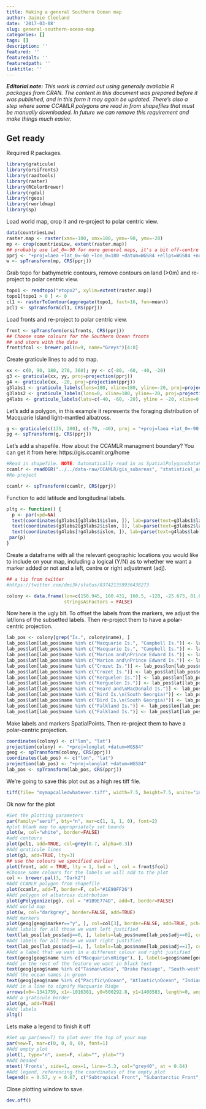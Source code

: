 ```yaml
---
title: Making a general Southern Ocean map
author: Jaimie Cleeland
date: '2017-03-08'
slug: general-southern-ocean-map
categories: []
tags: []
description: ''
featured: ''
featuredalt: ''
featuredpath: ''
linktitle: ''
---
```


***Editorial note:*** *This work is carried out using generally available R packages from CRAN. The content in this document was prepared before it was published, and in this form it may again be updated.   There's also a step where some CCAMLR polygons are read in from shapefiles that must be manually downloaded. In future we can remove this requirement and make things much easier. *


## Get ready

Required R packages. 

```r
library(graticule)
library(orsifronts)
library(raadtools)
library(raster)
library(RColorBrewer)
library(rgdal)
library(rgeos)
library(rworldmap)
library(sp)
```

Load world map, crop it and re-project to polar centric view.
```r
data(countriesLow)
raster.map <- raster(xmn=-180, xmx=180, ymn=-90, ymx=-20)
mp <- crop(countriesLow, extent(raster.map))
## probably use lat_0=-90 for more general maps, it's a bit off-centre
pprj <- "+proj=laea +lat_0=-60 +lon_0=180 +datum=WGS84 +ellps=WGS84 +no_defs +towgs84=0,0,0"
w <- spTransform(mp, CRS(pprj))
```

Grab topo for bathymetric contours, remove contours on land (>0m) and re-project to polar centric view.
```r
topo1 <- readtopo("etopo2", xylim=extent(raster.map))
topo1[topo1 > 0 ] <- 0
cl1 <- rasterToContour(aggregate(topo1, fact=16, fun=mean))
pcl1 <- spTransform(cl1, CRS(pprj))
```

Load fronts and re-project to polar centric view.
```r
front <- spTransform(orsifronts, CRS(pprj))
## Choose some colours for the Southern Ocean fronts
## and store with the data
front$fcol <- brewer.pal(n=9, name="Greys")[4:8]
```

Create graticule lines to add to map.
```r
xx <- c(0, 90, 180, 270, 360); yy <- c(-80, -60, -40, -20)
g3 <- graticule(xx, yy, proj=projection(pprj))
g4 <- graticule(xx, -20, proj=projection(pprj))
g3labs1 <- graticule_labels(lons=180, xline=180, yline=-20, proj=projection(pprj))
g3labs2 <- graticule_labels(lons=0, xline=180, yline=-20, proj=projection(pprj))
g4labs <- graticule_labels(lats=c(-40, -60, -20), yline = -20, xline=0, proj=projection(pprj))
```

Let's add a polygon, in this example it represents the foraging distribution of Macquarie Island light-mantled albatross.
```r
g <- graticule(c(135, 200), c(-70, -40), proj = "+proj=laea +lat_0=-90 +datum=WGS84")
pg <- spTransform(g, CRS(pprj))
```

Let's add a shapefile. How about the CCAMLR managment boundary? You can get it from here: https://gis.ccamlr.org/home
```r
#Read in shapefile. NOTE: Automatically read in as SpatialPolygonsDataFrame
ccamlr <- readOGR("../../data-raw/CCAMLR/gis_subareas", "statistical_areasPolygon")
#Re-project

ccamlr <- spTransform(ccamlr, CRS(pprj))
```

Function to add latitude and longitudinal labels.
```r
pltg <- function() {
  p <- par(xpd=NA)
  text(coordinates(g3labs1[g3labs1$islon, ]), lab=parse(text=g3labs1$lab[g3labs1$islon]), pos=3, cex=0.8)
  text(coordinates(g3labs2[g3labs2$islon, ]), lab=parse(text=g3labs2$lab[g3labs2$islon]), pos=1, cex=0.8)
  text(coordinates(g4labs[!g4labs$islon, ]), lab=parse(text=g4labs$lab[!g4labs$islon]), pos=3, cex=0.8)
 par(p)
}
```

Create a dataframe with all the relevant geographic locations you would like to include on your map, including a logical (Y/N) as to whether we want a marker added or not and a left, centre or right adjustment (adj).
```r
## a tip from twitter
#https://twitter.com/dmi3k/status/837421359936438273

colony <- data.frame(lon=c(158.945, 160.431, 160.5, -120, -25.673, 81.826, -71.383, -155.847, -90, 175, 169.16, -38.03, 37.866, 9.85, -62.03, 69.16, 51.21, 73.50, -59.52), lat=c(-54.495, -40.858, -50.6, -31, -31, -33, -59.914, -40, -40, -49, -52.51, -54.00, -46.88, -25.21, -48.00, -49.25, -46.322, -53.08, -51.79), name=c("Macquarie Is.", "Tasman\nSea", "Macquarie\nRidge", "Pacific\nOcean", "Atlantic\nOcean", "Indian\nOcean", "Drake Passage", "South-west\n Pacific Basin", "South-east\n Pacific Basin", "Campbell\nPlateau", "Campbell Is.", "Bird Is.\n(South Georgia)", "Marion and\nPrince Edward Is.", "Benguela\nCurrent", "Patagonian\nShelf", "Kerguelen Is.", "Crozet Is.", "Heard and\nMacDonald Is.", "Falkland Is."), marker=c("y", "n", "n", "n", "n", "n", "n", "n", "n", "n", "y", "y", "y", "n", "n", "y", "y", "y", "y"), adj = c(0, 0.5, 1, 0.5, 0.5, 0.5, 0.5, 0.5, 0.5, 0.5, 0, 0, 0, 0.5, 0.5, 0, 0, 0, 1), 
                     stringsAsFactors = FALSE)
```

Now here is the ugly bit. To offset the labels from the markers, we adjust the lat/lons of the subsetted labels. Then re-project them to have a polar-centric projection.
```r
lab_pos <- colony[grep("Is.", colony$name), ]
lab_pos$lon[lab_pos$name %in% c("Macquarie Is.", "Campbell Is.")] <- lab_pos$lon[lab_pos$name %in% c("Macquarie Is.", "Campbell Is.")] + 2
lab_pos$lat[lab_pos$name %in% c("Macquarie Is.", "Campbell Is.")] <- lab_pos$lat[lab_pos$name %in% c("Macquarie Is.", "Campbell Is.")] - 0.5
lab_pos$lon[lab_pos$name %in% c("Marion and\nPrince Edward Is.")] <- lab_pos$lon[lab_pos$name %in% c("Marion and\nPrince Edward Is.")]  - 1.0
lab_pos$lat[lab_pos$name %in% c("Marion and\nPrince Edward Is.")] <- lab_pos$lat[lab_pos$name %in% c("Marion and\nPrince Edward Is.")]  - 0.5
lab_pos$lon[lab_pos$name %in% c("Crozet Is.")] <- lab_pos$lon[lab_pos$name %in% c("Crozet Is.")]  - 1.0
lab_pos$lat[lab_pos$name %in% c("Crozet Is.")] <- lab_pos$lat[lab_pos$name %in% c("Crozet Is.")]  - 1.0
lab_pos$lon[lab_pos$name %in% c("Kerguelen Is.")] <- lab_pos$lon[lab_pos$name %in% c("Kerguelen Is.")]  - 2.5
lab_pos$lat[lab_pos$name %in% c("Kerguelen Is.")] <- lab_pos$lat[lab_pos$name %in% c("Kerguelen Is.")]  - 0.5
lab_pos$lat[lab_pos$name %in% c("Heard and\nMacDonald Is.")] <- lab_pos$lat[lab_pos$name %in% c("Heard and\nMacDonald Is.")]  - 1.0
lab_pos$lon[lab_pos$name %in% c("Bird Is.\n(South Georgia)")] <- lab_pos$lon[lab_pos$name %in% c("Bird Is.\n(South Georgia)")]  - 1.0
lab_pos$lat[lab_pos$name %in% c("Bird Is.\n(South Georgia)")] <- lab_pos$lat[lab_pos$name %in% c("Bird Is.\n(South Georgia)")]  + 1.0
lab_pos$lon[lab_pos$name %in% c("Falkland Is.")] <- lab_pos$lon[lab_pos$name %in% c("Falkland Is.")]  + 1.0
lab_pos$lat[lab_pos$name %in% c("Falkland Is.")] <- lab_pos$lat[lab_pos$name %in% c("Falkland Is.")]  - 0.5
```

Make labels and markers SpatialPoints. Then re-project them to have a polar-centric projection.
```r
coordinates(colony) <- c("lon", "lat")
projection(colony) <- "+proj=longlat +datum=WGS84"
geog <- spTransform(colony, CRS(pprj))
coordinates(lab_pos) <- c("lon", "lat")
projection(lab_pos) <- "+proj=longlat +datum=WGS84"
lab_pos <- spTransform(lab_pos, CRS(pprj))
```

We're going to save this plot out as a high res tiff file.
```r
tiff(file= "mymapcalledwhatever.tiff", width=7.5, height=7.5, units="in", res=300)
```

Ok now for the plot
```r
#Set the plotting parameters
par(family="serif", bty="n", mar=c(1, 1, 1, 0), font=2)
#plot blank map to appropriately set bounds
plot(w, col="white", border=FALSE)
#add contours
plot(pcl1, add=TRUE, col=grey(0.7, alpha=0.3))
#Add graticule lines
plot(g3, add=TRUE, lty=3)
## use the colours we specified earlier
plot(front, add = TRUE, lty = 1, lwd = 1, col = front$fcol)
#Choose some colours for the labels we will add to the plot
col <- brewer.pal(3, "Dark2")
#Add CCAMLR polygon from shapefile
plot(ccamlr, add=T, border=F, col="#1E90FF26")
#Add polygon of albatross distrbution
plot(gPolygonize(pg), col = "#1B9E774D", add=T, border=FALSE)
#Add world map
plot(w, col="darkgrey", border=FALSE, add=TRUE)
#Add markers
plot(geog[geog$marker=="y", ], col=col[3], border=FALSE, add=TRUE, pch=19, cex=0.5)
#Add labels for all those we want left justified
text(lab_pos[lab_pos$adj==0, ], labels=lab_pos$name[lab_pos$adj==0], cex= 0.75, adj=0, col=col[3])
#Add labels for all those we want right justified
text(lab_pos[lab_pos$adj==1, ], labels=lab_pos$name[lab_pos$adj==1], cex= 0.75, adj=1, col=col[3])
#Add a label that we want in a different colour and right justified
text(geog[geog$name %in% c("Macquarie\nRidge"), ], labels=geog$name[geog$name %in% c("Macquarie\nRidge")], cex= 0.75, adj=1, col=col[2])
#Add in the rest of the feature we want in black text
text(geog[geog$name %in% c("Tasman\nSea", "Drake Passage", "South-west\n Pacific Basin", "South-east\n Pacific Basin", "Campbell\nPlateau", "Benguela\nCurrent", "Patagonian\nShelf"), ], labels=geog$name[geog$name %in% c("Tasman\nSea", "Drake Passage", "South-west\n Pacific Basin", "South-east\n Pacific Basin", "Campbell\nPlateau", "Benguela\nCurrent", "Patagonian\nShelf")], cex= 0.75, adj=0.5, col="black")
#Add the ocean names in green
text(geog[geog$name %in% c("Pacific\nOcean", "Atlantic\nOcean", "Indian\nOcean"), ], labels=geog$name[geog$name %in% c("Pacific\nOcean", "Atlantic\nOcean", "Indian\nOcean")], cex= 0.75, adj=0.5, col=col[1])
#Add in a line to signify Macquarie Ridge
arrows(x0=-1341759, x1=-1016381, y0=500292.8, y1=1408583, length=0, angle=0, code=1, col=col[2], lty=1, lwd=0.8)
#Add a graticule border
plot(g4, add=TRUE)
#Add labels
pltg()
```

Lets make a legend to finish it off
```r
#Set up par(new=T) to plot over the top of your map
par(new=T, mar=c(0, 0, 0, 0), font=1)
#Add empty plot
plot(1, type="n", axes=F, xlab="", ylab="")
#Add headed
mtext('Fronts', side=1, cex=1, line=-5.3, col="grey40", at = 0.64)
#Add legend, referencing the coordinates of the empty plot
legend(x = 0.57, y = 0.67, c("Subtropical Front", "Subantarctic Front", "Polar Front", "Southern ACC Front", "Southern Boundary of ACC"), lty=c(1, 1, 1, 1, 1), col=front$fcol, bty="n", cex=0.7, inset=0.5)
```

Close plotting window to save.
```r
dev.off()
```